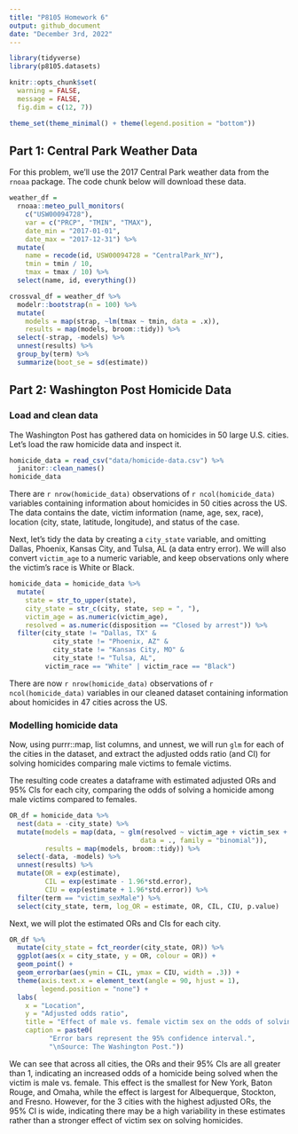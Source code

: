 ```yaml
---
title: "P8105 Homework 6"
output: github_document
date: "December 3rd, 2022"
---
```


```r
library(tidyverse)
library(p8105.datasets)

knitr::opts_chunk$set(
  warning = FALSE, 
  message = FALSE,
  fig.dim = c(12, 7))

theme_set(theme_minimal() + theme(legend.position = "bottom"))
```

## Part 1: Central Park Weather Data

For this problem, we’ll use the 2017 Central Park weather data from the `rnoaa` package. The code chunk below will download these data.

```r
weather_df = 
  rnoaa::meteo_pull_monitors(
    c("USW00094728"),
    var = c("PRCP", "TMIN", "TMAX"), 
    date_min = "2017-01-01",
    date_max = "2017-12-31") %>%
  mutate(
    name = recode(id, USW00094728 = "CentralPark_NY"),
    tmin = tmin / 10,
    tmax = tmax / 10) %>%
  select(name, id, everything())
```

```r
crossval_df = weather_df %>% 
  modelr::bootstrap(n = 100) %>% 
  mutate(
    models = map(strap, ~lm(tmax ~ tmin, data = .x)),
    results = map(models, broom::tidy)) %>% 
  select(-strap, -models) %>% 
  unnest(results) %>% 
  group_by(term) %>% 
  summarize(boot_se = sd(estimate))
```

## Part 2: Washington Post Homicide Data

### Load and clean data

The Washington Post has gathered data on homicides in 50 large U.S. cities. Let's load the raw homicide data and inspect it.

```r
homicide_data = read_csv("data/homicide-data.csv") %>% 
  janitor::clean_names()
homicide_data
```

There are `r nrow(homicide_data)` observations of `r ncol(homicide_data)` variables containing information about homicides in 50 cities across the US. The data contains the date, victim information (name, age, sex, race), location (city, state, latitude, longitude), and status of the case.

Next, let's tidy the data by creating a `city_state` variable, and omitting Dallas, Phoenix, Kansas City, and Tulsa, AL (a data entry error). We will also convert `victim_age` to a numeric variable, and keep observations only where the victim's race is White or Black.

```r
homicide_data = homicide_data %>% 
  mutate(
    state = str_to_upper(state),
    city_state = str_c(city, state, sep = ", "), 
    victim_age = as.numeric(victim_age),
    resolved = as.numeric(disposition == "Closed by arrest")) %>% 
  filter(city_state != "Dallas, TX" & 
           city_state != "Phoenix, AZ" & 
           city_state != "Kansas City, MO" & 
           city_state != "Tulsa, AL", 
         victim_race == "White" | victim_race == "Black")
```

There are now `r nrow(homicide_data)` observations of `r ncol(homicide_data)` variables in our cleaned dataset containing information about homicides in 47 cities across the US.

### Modelling homicide data

Now, using purrr::map, list columns, and unnest, we will run `glm` for each of the cities in the dataset, and extract the adjusted odds ratio (and CI) for solving homicides comparing male victims to female victims. 

The resulting code creates a dataframe with estimated adjusted ORs and 95% CIs for each city, comparing the odds of solving a homicide among male victims compared to females.

```r
OR_df = homicide_data %>% 
  nest(data = -city_state) %>% 
  mutate(models = map(data, ~ glm(resolved ~ victim_age + victim_sex + victim_race, 
                                 data = ., family = "binomial")), 
         results = map(models, broom::tidy)) %>% 
  select(-data, -models) %>% 
  unnest(results) %>% 
  mutate(OR = exp(estimate),
         CIL = exp(estimate - 1.96*std.error),
         CIU = exp(estimate + 1.96*std.error)) %>% 
  filter(term == "victim_sexMale") %>% 
  select(city_state, term, log_OR = estimate, OR, CIL, CIU, p.value) 
```

Next, we will plot the estimated ORs and CIs for each city.

```r
OR_df %>% 
  mutate(city_state = fct_reorder(city_state, OR)) %>% 
  ggplot(aes(x = city_state, y = OR, colour = OR)) + 
  geom_point() + 
  geom_errorbar(aes(ymin = CIL, ymax = CIU, width = .3)) + 
  theme(axis.text.x = element_text(angle = 90, hjust = 1), 
        legend.position = "none") + 
  labs(
    x = "Location",
    y = "Adjusted odds ratio",
    title = "Effect of male vs. female victim sex on the odds of solving homicides across major U.S. cities, 2007-2017",
    caption = paste0(
          "Error bars represent the 95% confidence interval.",
          "\nSource: The Washington Post."))
```

We can see that across all cities, the ORs and their 95% CIs are all greater than 1, indicating an increased odds of a homicide being solved when the victim is male vs. female. This effect is the smallest for New York, Baton Rouge, and Omaha, while the effect is largest for Albequerque, Stockton, and Fresno. However, for the 3 cities with the highest adjusted ORs, the 95% CI is wide, indicating there may be a high variability in these estimates rather than a stronger effect of victim sex on solving homicides.



